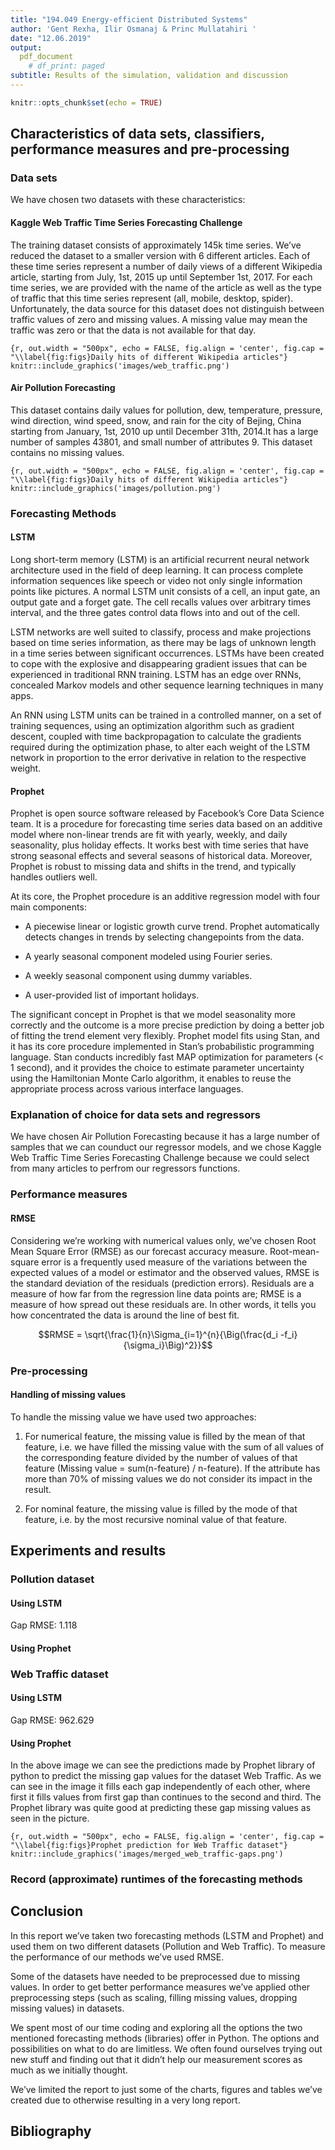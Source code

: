 ```yaml
---
title: "194.049 Energy-efficient Distributed Systems"
author: 'Gent Rexha, Ilir Osmanaj & Princ Mullatahiri '
date: "12.06.2019"
output:
  pdf_document
    # df_print: paged
subtitle: Results of the simulation, validation and discussion
---
```


\newpage 
\tableofcontents
\newpage

```r
knitr::opts_chunk$set(echo = TRUE)
```

## Characteristics of data sets, classifiers, performance measures and pre-processing



### Data sets 

We have chosen two datasets with these characteristics:

#### Kaggle Web Traffic Time Series Forecasting Challenge

The training dataset consists of approximately 145k time series. We've reduced the dataset to
a smaller version with 6 different articles. Each of these time series represent a number of daily
views of a different Wikipedia article, starting from July, 1st, 2015 up until September 1st, 2017.
For each time series, we are provided with the name of the article as well as the type of traffic that
this time series represent (all, mobile, desktop, spider). Unfortunately, the data source for this
dataset does not distinguish between traffic values of zero and missing values. A missing value
may mean the traffic was zero or that the data is not available for that day.

```{r, out.width = "500px", echo = FALSE, fig.align = 'center', fig.cap = "\\label{fig:figs}Daily hits of different Wikipedia articles"}
knitr::include_graphics('images/web_traffic.png')
```

#### Air Pollution Forecasting
This dataset contains daily values for pollution, dew, temperature, pressure, wind direction, wind
speed, snow, and rain for the city of Bejing, China starting from January, 1st, 2010 up until December 31th, 2014.It has a large number of samples 43801, and small number of attributes 9. This dataset contains no missing values.

```{r, out.width = "500px", echo = FALSE, fig.align = 'center', fig.cap = "\\label{fig:figs}Daily hits of different Wikipedia articles"}
knitr::include_graphics('images/pollution.png')
```

### Forecasting Methods

#### LSTM

Long short-term memory (LSTM) is an artificial recurrent neural network architecture used in the field of deep learning. It can process complete information sequences like speech or video not only single information points like pictures. A normal LSTM unit consists of a cell, an input gate, an output gate and a forget gate. The cell recalls values over arbitrary times interval, and the three gates control data flows into and out of the cell.

LSTM networks are well suited to classify, process and make projections based on time series information, as there may be lags of unknown length in a time series between significant occurrences. LSTMs have been created to cope with the explosive and disappearing gradient issues that can be experienced in traditional RNN training. LSTM has an edge over RNNs, concealed Markov models and other sequence learning techniques in many apps.

An RNN using LSTM units can be trained in a controlled manner, on a set of training sequences, using an optimization algorithm such as gradient descent, coupled with time backpropagation to calculate the gradients required during the optimization phase, to alter each weight of the LSTM network in proportion to the error derivative in relation to the respective weight. 

#### Prophet

Prophet is open source software released by Facebook's Core Data Science team. It is a
procedure for forecasting time series data based on an additive model where non-linear trends are fit with
yearly, weekly, and daily seasonality, plus holiday effects. It works best with time series that have strong
seasonal effects and several seasons of historical data. Moreover, Prophet is robust to missing data and shifts
in the trend, and typically handles outliers well.

At its core, the Prophet procedure is an additive regression model with four main components:

* A piecewise linear or logistic growth curve trend. Prophet automatically detects changes in trends by selecting changepoints from the data.

* A yearly seasonal component modeled using Fourier series.

* A weekly seasonal component using dummy variables.

* A user-provided list of important holidays.

The significant concept in Prophet is that we model seasonality more correctly and the outcome is a more precise prediction by doing a better job of fitting the trend element very flexibly. Prophet model fits using Stan, and it has its core procedure implemented in Stan's probabilistic programming language. Stan conducts incredibly fast MAP optimization for parameters (< 1 second), and it provides the  choice to estimate parameter uncertainty using the Hamiltonian Monte Carlo algorithm,  it enables to reuse the appropriate process across various interface languages. 
 
### Explanation of choice for data sets and regressors

We have chosen Air Pollution Forecasting because it has a large number of samples that we can counduct our regressor models, and we chose Kaggle Web Traffic Time Series Forecasting Challenge because we could select from many articles to perfrom our regressors functions.

### Performance measures

#### RMSE

Considering we're working with numerical values only, we've chosen Root Mean Square Error (RMSE) as our forecast accuracy measure. Root-mean-square error is a frequently used measure of the variations between the expected values of a model or estimator and the observed values, RMSE is the standard deviation of the residuals (prediction errors). Residuals are a measure of how far from the regression line data points are; RMSE is a measure of how spread out these residuals are. In other words, it tells you how concentrated the data is around the line of best fit.

$$RMSE = \sqrt{\frac{1}{n}\Sigma_{i=1}^{n}{\Big(\frac{d_i -f_i}{\sigma_i}\Big)^2}}$$

### Pre-processing 

#### Handling of missing values

To handle the missing value we have used two approaches:

1. For numerical feature, the missing value is filled by the mean of that feature, i.e. we have
filled the missing value with the sum of all values of the corresponding feature divided by
the number of values of that feature (Missing value = sum(n-feature) / n-feature). If the attribute has more than 70% of missing values we do not consider its impact in the result.

2. For nominal feature, the missing value is filled by the mode of that feature, i.e. by the
most recursive nominal value of that feature.

\newpage

## Experiments and results

### Pollution dataset

#### Using LSTM

Gap RMSE: 1.118

#### Using Prophet

### Web Traffic dataset

#### Using LSTM

Gap RMSE: 962.629

#### Using Prophet

In the above image we can see the predictions made by Prophet library of python to predict the missing gap values for the dataset Web Traffic. As we can see in the image it fills each gap independently of each other, where first it fills values from first gap than continues to the second and third. The Prophet library was quite good at predicting these gap missing values as seen in the picture.

```{r, out.width = "500px", echo = FALSE, fig.align = 'center', fig.cap = "\\label{fig:figs}Prophet prediction for Web Traffic dataset"}
knitr::include_graphics('images/merged_web_traffic-gaps.png')
```

### Record (approximate) runtimes of the forecasting methods

## Conclusion

In this report we've taken two forecasting methods (LSTM and Prophet) and used them on two different datasets (Pollution and Web Traffic). To measure the performance of our methods we've used RMSE.

Some of the datasets have needed to be preprocessed due to missing values. In order to get better performance measures we've applied other preprocessing steps (such as scaling, filling missing values, dropping missing values) in datasets.

We spent most of our time coding and exploring all the options the two mentioned forecasting methods (libraries) offer in Python. The options and possibilities on what to do are limitless. We often found ourselves trying out new stuff and finding out that it didn't help our measurement scores as much as we initially thought.

We've limited the report to just some of the charts, figures and tables we've created due to otherwise resulting in a very long report.

## Bibliography
